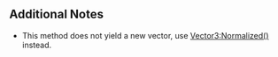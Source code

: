 {{Lua/Function |
  prototype = Vector3:Normalize() |
  description = Normalizes the vector in place.
}}

==Additional Notes==
*This method does not yield a new vector, use [[Lua/Shared/Vector3/Functions/Normalized|Vector3:Normalized()]] instead.